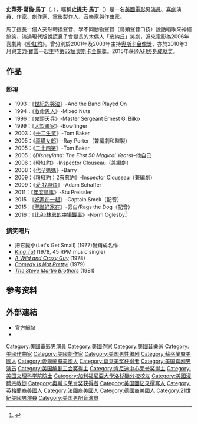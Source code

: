 {{noteTA
|G1=Show
|G2=Movie
|1=zh-tw:史提夫;zh-hk:史提夫;zh-cn:史蒂夫;
|2=zh-tw:馬丁;zh-hk:馬田;zh-cn:马丁;
|3=zh-tw:史蒂芬;zh-hk:史提芬;zh-cn:史蒂芬;
}}
{{Infobox entertainer
| type = 男演員
| image      = Steve Martin 2011.jpg
| caption    = 馬丁於2011年4月
| birth_name  = Stephen Glenn Martin
| birth_date  = {{birth date and age|1945|8|14}}
| birth_place = {{USA}}[[德克薩斯州|德克薩斯州]][[韋科_(德克薩斯州)|韋科]]
| website    = {{URL|http://www.stevemartin.com/|SteveMartin}}
| academyawards = '''[[奧斯卡榮譽獎|奧斯卡榮譽獎]]'''<br>2014年 To Steve Martin in recognition of his extraordinary talents and the unique inspiration he has brought to the art of motion pictures.
| afiawards = '''[[AFI終身成就獎|AFI終身成就獎]]'''<br>2015年
| emmyawards = '''喜劇、綜藝及音樂類最佳編劇'''<br>1969年 《The Smothers Brothers Comedy Hour》
| grammyawards = 
'''最佳喜劇專輯'''<br>1978年 《Let's Get Small》<br>1979年 《A Wild and Crazy Guy》<br>
'''最佳鄉村樂器演奏'''<br>2001年 《"Foggy Mountain Breakdown"》<br>
'''最佳藍草專輯'''<br>2009年 《The Crow: New Songs for the 5-String Banjo》<br>2012年 《Rare Bird Alert》<br>
'''最佳美國根源音樂表演'''<br>2014年 《"Love Has Come For You"》
| awards = '''[[國家評論協會|國家評論協會]]最佳整體演出'''<br>2009年 《[[愛找麻煩|愛找麻煩]]》 <br> '''[[國家影評人協會|國家影評人協會]]最佳男主角'''<br>1984年 《All of Me》<br>1987年 《Roxanne》 <br> '''[[紐約影評人協會|紐約影評人協會]]最佳男主角'''<br>1984年 《All of Me》
| spouse = {{marriage|Victoria Tennant|1986|1994}}<br>{{marriage|Anne Stringfield|2007}}
}}
'''史蒂芬·葛倫·馬丁'''（{{lang-en|Stephen Glenn Martin}}，{{bd|1945年|8月14日|||catIdx=Martin}}），暱稱'''史提夫·馬丁'''（{{lang|en|Steve Martin}}）是一名[[美國電影|美國電影]]男[[演員|演員]]、[[喜劇|喜劇]]演員、[[作家|作家]]、[[劇作家|劇作家]]、[[電影監製|電影製作人]]、[[音樂家|音樂家]]與[[作曲家|作曲家]]。

馬丁擅長一個人突然轉換聲音、學不同動物聲音（鳥類聲音口技）說話唱歌來神經搞笑，演過現代版說謊鼻子會變長的木偶人「皮納丘」笑劇，近來電影為2006年喜劇片《[[粉紅豹|粉紅豹]]》。曾分別於2001年及2003年主持[[奧斯卡金像獎|奧斯卡金像獎]]，亦於2010年3月與[[艾力·寶雲|艾力·寶雲]]一起主持[[第82屆奧斯卡金像獎|第82屆奧斯卡金像獎]]。2015年获颁[[AFI终身成就奖|AFI终身成就奖]]。

==作品==
===影視===
*1993：《[[世紀的哭泣|世紀的哭泣]]》-And the Band Played On
*1994：《[[救命恩人|救命恩人]]》-Mixed Nuts
*1996：《[[鬼頭天兵|鬼頭天兵]]》-Master Sergeant Ernest G. Bilko
*1999：《[[大製骗家|大製骗家]]》-Bowfinger
*2003：《[[十二生笑|十二生笑]]》-Tom Baker
*2005：《[[導購女郎|導購女郎]]》-Ray Porter（兼編劇和監製）
*2005：《[[二十四笑|二十四笑]]》-Tom Baker
*2005：《''Disneyland: The First 50 Magical Years''》-他自己
*2006：《[[粉紅豹_(2006年電影)|粉紅豹]]》-Inspector Clouseau（兼編劇）
*2008：《[[代孕媽媽|代孕媽媽]]》-Barry
*2009：《[[粉紅豹：2有惡豹|粉紅豹：2有惡豹]]》-Inspector Clouseau（兼編劇）
*2009：《[[愛_找麻煩|愛 找麻煩]]》-Adam Schaffer
*2011：《[[年度鳥事|年度鳥事]]》-Stu Preissler
*2015：《[[好家在一起|好家在一起]]》-Captain Smek（配音）
*2015：《[[聖誕好家在|聖誕好家在]]》-旁白/Rags the Dog（配音）
*2016：《[[比利·林恩的中場戰事|比利·林恩的中場戰事]]》-Norm Oglesby<ref>{{cite news|last1=Sneider|first1=Jeff|title=Steve Martin Joins Ang Lee's Sony Movie 'Billy Lynn's Long Halftime Walk'|url=http://www.thewrap.com/steve-martin-joins-ang-lees-sony-movie-billy-lynns-long-halftime-walk/|accessdate=April 2, 2015|work=thewrap|date=March 3, 2015|archive-date=2015-04-04|archive-url=https://web.archive.org/web/20150404082811/http://www.thewrap.com/steve-martin-joins-ang-lees-sony-movie-billy-lynns-long-halftime-walk/|dead-url=no}}</ref>

===搞笑唱片===
* 把它變小(Let's Get Small) (1977)暢銷成名作
* ''[[King_Tut_(song)|King Tut]]'' (1978, 45 RPM music single)
* ''[[A_Wild_and_Crazy_Guy|A Wild and Crazy Guy]]'' (1978)
* ''[[Comedy_Is_Not_Pretty!|Comedy Is Not Pretty!]]'' (1979)
* ''[[The_Steve_Martin_Brothers|The Steve Martin Brothers]]'' (1981)

== 参考资料 ==
{{reflist}}

== 外部連結 ==
{{commons category|Steve Martin}}
* [http://www.stevemartin.com/ 官方網站] {{Wayback|url=http://www.stevemartin.com/ |date=20210228044829 }}
* {{imdb name|id=0000188|name=史提夫·馬丁}}
{{肯尼迪中心荣誉奖2000年代获奖人}}
{{國家影評人協會獎最佳男主角}}
{{紐約影評人協會獎最佳男主角}}
{{洛杉磯影評人協會獎最佳男主角}}
{{奧斯卡榮譽獎}}
{{年度風雲男性獎}}
{{AFI終身成就獎}}
{{Authority control}}
{{DEFAULTSORT:Martin, Steve}}
[[Category:美國電影男演員|Category:美國電影男演員]]
[[Category:美國作家|Category:美國作家]]
[[Category:美國音樂家|Category:美國音樂家]]
[[Category:美國作曲家|Category:美國作曲家]]
[[Category:美國劇作家|Category:美國劇作家]]
[[Category:美国男性编剧|Category:美国男性编剧]]
[[Category:蘇格蘭裔美國人|Category:蘇格蘭裔美國人]]
[[Category:愛爾蘭裔美國人|Category:愛爾蘭裔美國人]]
[[Category:葛莱美奖获得者|Category:葛莱美奖获得者]]
[[Category:美国喜剧男演员|Category:美国喜剧男演员]]
[[Category:美国编剧工会奖得主|Category:美国编剧工会奖得主]]
[[Category:肯尼迪中心荣誉奖得主|Category:肯尼迪中心荣誉奖得主]]
[[Category:美国文理科学院院士|Category:美国文理科学院院士]]
[[Category:加利福尼亞大學洛杉磯分校校友|Category:加利福尼亞大學洛杉磯分校校友]]
[[Category:美國浸禮宗教徒|Category:美國浸禮宗教徒]]
[[Category:奥斯卡荣誉奖获得者|Category:奥斯卡荣誉奖获得者]]
[[Category:美国回忆录撰写人|Category:美国回忆录撰写人]]
[[Category:英格蘭裔美國人|Category:英格蘭裔美國人]]
[[Category:法國裔美國人|Category:法國裔美國人]]
[[Category:德國裔美國人|Category:德國裔美國人]]
[[Category:21世紀美國男演員|Category:21世紀美國男演員]]
[[Category:美国男配音演员|Category:美国男配音演员]]